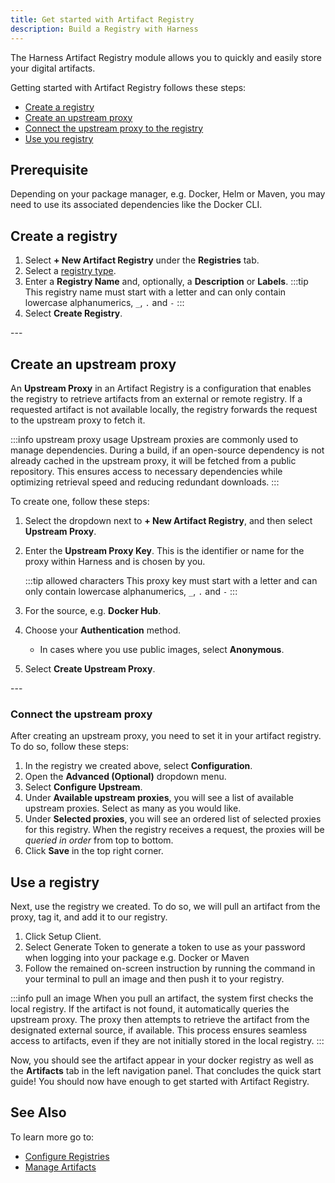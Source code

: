 ```yaml
---
title: Get started with Artifact Registry
description: Build a Registry with Harness
---
```



The Harness Artifact Registry module allows you to quickly and easily store your digital artifacts. 

Getting started with Artifact Registry follows these steps:
- [Create a registry](/docs/artifact-registry/get-started/quickstart#create-a-registry)
- [Create an upstream proxy](/docs/artifact-registry/get-started/quickstart#create-an-upstream-proxy)
- [Connect the upstream proxy to the registry](/docs/artifact-registry/get-started/quickstart#connect-the-upstream-proxy)
- [Use you registry](/docs/artifact-registry/get-started/quickstart#use-a-registry)

## Prerequisite
Depending on your package manager, e.g. Docker, Helm or Maven, you may need to use its associated dependencies like the Docker CLI. 

## Create a registry
<Tabs>
<TabItem value="Interactive guide">
<DocVideo src="https://app.tango.us/app/embed/e3650c96-80e9-414d-aba1-64cb0d4db24d" title="Create an Artifact Registry" />
</TabItem>
<TabItem value="Step-by-step">

1. Select **+ New Artifact Registry** under the **Registries** tab. 
2. Select a [registry type](/docs/artifact-registry/whats-supported#supported-registry-types).
3. Enter a **Registry Name** and, optionally, a **Description** or **Labels**.
    :::tip
    This registry name must start with a letter and can only contain lowercase alphanumerics, `_`, `.` and `-`
    :::
4. Select **Create Registry**.
</TabItem>
</Tabs>
---

## Create an upstream proxy
An **Upstream Proxy** in an Artifact Registry is a configuration that enables the registry to retrieve artifacts from an external or remote registry. If a requested artifact is not available locally, the registry forwards the request to the upstream proxy to fetch it. 

:::info upstream proxy usage
Upstream proxies are commonly used to manage dependencies. During a build, if an open-source dependency is not already cached in the upstream proxy, it will be fetched from a public repository. This ensures access to necessary dependencies while optimizing retrieval speed and reducing redundant downloads.
:::

To create one, follow these steps: 
<Tabs>
<TabItem value="Interactive guide">
<DocVideo src="https://app.tango.us/app/embed/4d59383b-7b7d-4355-acb7-1eed4ca657f0" title="Create an Upstream Proxy in Harness Artifact Registry" />
</TabItem>
<TabItem value="Step-by-step">

1. Select the dropdown next to **+ New Artifact Registry**, and then select **Upstream Proxy**.
2. Enter the **Upstream Proxy Key**. This is the identifier or name for the proxy within Harness and is chosen by you. 
   
   :::tip allowed characters
    This proxy key must start with a letter and can only contain lowercase alphanumerics, `_`, `.` and `-`
   :::

3. For the source, e.g. **Docker Hub**.
4. Choose your **Authentication** method. 
    - In cases where you use public images, select **Anonymous**.
5. Select **Create Upstream Proxy**.
</TabItem>
</Tabs>
---

### Connect the upstream proxy
After creating an upstream proxy, you need to set it in your artifact registry. To do so, follow these steps:

<Tabs>
<TabItem value="Interactive guide">
<DocVideo src="https://app.tango.us/app/embed/4294875b-384e-4558-839c-3f96c225a928" title="Configuring Upstream in Harness Workspaces" />
</TabItem>
<TabItem value="Step-by-step">

1. In the registry we created above, select **Configuration**.
2. Open the **Advanced (Optional)** dropdown menu. 
3. Select **Configure Upstream**.
4. Under **Available upstream proxies**, you will see a list of available upstream proxies. Select as many as you would like. 
5. Under **Selected proxies**, you will see an ordered list of selected proxies for this registry. When the registry receives a request, the proxies will be *queried in order* from top to bottom.
6. Click **Save** in the top right corner. 
</TabItem>
</Tabs>

## Use a registry
Next, use the registry we created. To do so, we will pull an artifact from the proxy, tag it, and add it to our registry. 

<Tabs>
<TabItem value="Interactive guide">
<DocVideo src="https://app.tango.us/app/embed/a6085408-4187-4d5d-90cd-08e4a2ee193d" title="Use an Artifact Registry" />
</TabItem>
<TabItem value="Step-by-step">

1. Click Setup Client.
2. Select Generate Token to generate a token to use as your password when logging into your package e.g. Docker or Maven
3. Follow the remained on-screen instruction by running the command in your terminal to pull an image and then push it to your registry.
</TabItem>
</Tabs>

:::info pull an image
When you pull an artifact, the system first checks the local registry. If the artifact is not found, it automatically queries the upstream proxy. The proxy then attempts to retrieve the artifact from the designated external source, if available. This process ensures seamless access to artifacts, even if they are not initially stored in the local registry.
:::

Now, you should see the artifact appear in your docker registry as well as the **Artifacts** tab in the left navigation panel.
That concludes the quick start guide! You should now have enough to get started with Artifact Registry. 

## See Also
To learn more go to:

- [Configure Registries](/docs/artifact-registry/manage-registries/configure-registry)
- [Manage Artifacts](/docs/artifact-registry/manage-artifacts/artifact-management)